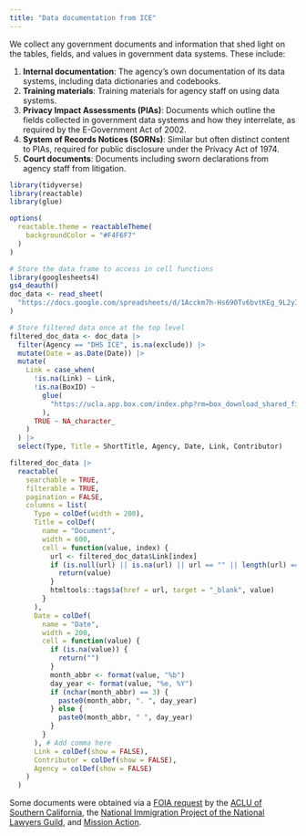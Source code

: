 ```yaml
---
title: "Data documentation from ICE"
---
```


We collect any government documents and information that shed light on the tables, fields, and values in government data systems. These include:

1. **Internal documentation**: The agency's own documentation of its data systems, including data dictionaries and codebooks.
2. **Training materials**: Training materials for agency staff on using data systems.
3. **Privacy Impact Assessments (PIAs)**: Documents which outline the fields collected in government data systems and how they interrelate, as required by the E-Government Act of 2002.
4. **System of Records Notices (SORNs)**: Similar but often distinct content to PIAs, required for public disclosure under the Privacy Act of 1974.
5. **Court documents**: Documents including sworn declarations from agency staff from litigation.


```r
library(tidyverse)
library(reactable)
library(glue)

options(
  reactable.theme = reactableTheme(
    backgroundColor = "#F4F6F7"
  )
)

# Store the data frame to access in cell functions
library(googlesheets4)
gs4_deauth()
doc_data <- read_sheet(
  "https://docs.google.com/spreadsheets/d/1Acckm7h-Hs690Tv6bvtKEg_9L2yITqp0QqN5hN2dhWw/edit?gid=0#gid=0"
)
```

::: {.column-page-inset-right}

```r

# Store filtered data once at the top level
filtered_doc_data <- doc_data |>
  filter(Agency == "DHS ICE", is.na(exclude)) |>
  mutate(Date = as.Date(Date)) |>
  mutate(
    Link = case_when(
      !is.na(Link) ~ Link,
      !is.na(BoxID) ~
        glue(
          "https://ucla.app.box.com/index.php?rm=box_download_shared_file&shared_name=9d8qnnduhus4bd5mwqt7l95kz34fic2v&file_id=f_{BoxID}"
        ),
      TRUE ~ NA_character_
    )
  ) |>
  select(Type, Title = ShortTitle, Agency, Date, Link, Contributor)

filtered_doc_data |>
  reactable(
    searchable = TRUE,
    filterable = TRUE,
    pagination = FALSE,
    columns = list(
      Type = colDef(width = 200),
      Title = colDef(
        name = "Document",
        width = 600,
        cell = function(value, index) {
          url <- filtered_doc_data$Link[index]
          if (is.null(url) || is.na(url) || url == "" || length(url) == 0) {
            return(value)
          }
          htmltools::tags$a(href = url, target = "_blank", value)
        }
      ),
      Date = colDef(
        name = "Date",
        width = 200,
        cell = function(value) {
          if (is.na(value)) {
            return("")
          }
          month_abbr <- format(value, "%b")
          day_year <- format(value, "%e, %Y")
          if (nchar(month_abbr) == 3) {
            paste0(month_abbr, ". ", day_year)
          } else {
            paste0(month_abbr, " ", day_year)
          }
        }
      ), # Add comma here
      Link = colDef(show = FALSE),
      Contributor = colDef(show = FALSE),
      Agency = colDef(show = FALSE)
    )
  )
```

:::

Some documents were obtained via a [FOIA request](https://www.aclusocal.org/en/release-foia-documents-related-eoir-databases) by the [ACLU of Southern California](https://aclusocal.org), the [National Immigration Project of the National Lawyers Guild](https://nipnlg.org), and [Mission Action](https://www.missionaction.org).
